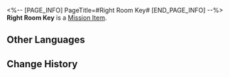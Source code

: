<%-- [PAGE_INFO]
PageTitle=#Right Room Key#
[END_PAGE_INFO] --%>
{{Item Infobox
|id          = 149964
|image       = Item Right Room Key.png
|type        = Mission Item
|invCategory = Missions
|rarity      = 1
|effect      = 
|description = 
}}
'''Right Room Key''' is a [[Mission Item]].

==Other Languages==
{{Other Languages
|en   = Right Room Key
|zhs  = 右侧房间钥匙
|zht  = 右側房間鑰匙
|ja   = 右側の部屋の鍵
|ko   = 오른쪽 방 열쇠
|es   = Llave de la sala de la derecha
|fr   = Clé de la salle de droite
|ru   = Ключ от правой двери
|th   = กุญแจห้องทางขวา
|vi   = Chìa Khóa Phòng Bên Phải
|de   = Schlüssel zum rechten Zimmer
|id   = Kunci Ruang Kanan
|pt   = Chave da Sala Direita
}}

==Change History==
{{Change History|1.0}}